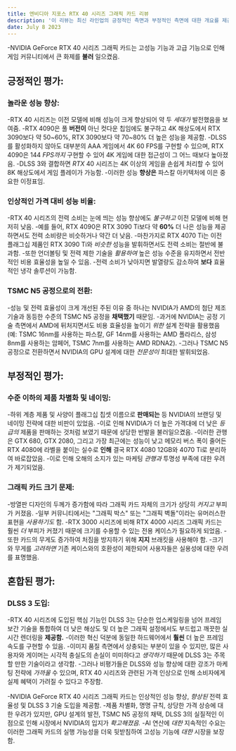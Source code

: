 ```yaml
---
title: 엔비디아 지포스 RTX 40 시리즈 그래픽 카드 리뷰
description: '이 리뷰는 최신 라인업의 긍정적인 측면과 부정적인 측면에 대한 개요를 제공하고, 향상된 성능, 향상된 전력 효율성 및 디자인 고려 사항을 조명'
date: July 8 2023
---
```


-NVIDIA GeForce RTX 40 시리즈 그래픽 카드는 고성능 기능과 고급 기능으로 인해 게임 커뮤니티에서 큰 화제를 **불러** 일으켰음.

## 긍정적인 평가:

### 놀라운 성능 향상:

-RTX 40 시리즈는 이전 모델에 비해 성능이 크게 향상되어 약 두 _세대가_ 발전했음을 보여줌. 
-RTX 4090은 풀 **버전이** 아닌 컷다운 칩임에도 불구하고 4K 해상도에서 RTX 3090보다 약 50~60%, RTX 3090보다 약 70~80% 더 높은 성능을 제공함. 
-DLSS를 활성화하지 않아도 대부분의 AAA 게임에서 4K 60 FPS를 구현할 수 있으며, RTX 4090은 144 _FPS까지_ 구현할 수 있어 4K 게임에 대한 접근성이 그 어느 때보다 높아졌음. 
-DLSS 3와 결합하면 _RTX_ 40 시리즈는 4K 이상의 게임을 손쉽게 처리할 수 있어 8K 해상도에서 게임 플레이가 가능함. 
-이러한 성능 **향상은** 파스칼 아키텍처에 이은 중요한 이정표임.

### 인상적인 가격 대비 성능 비율:

-RTX 40 시리즈의 전력 소비는 눈에 띄는 성능 향상에도 _불구하고_ 이전 모델에 비해 현저히 낮음. 
-예를 들어, RTX 4090은 RTX 3090 Ti보다 약 **60%** 더 나은 성능을 제공하면서도 전력 소비량은 비슷하거나 약간 더 낮음. 
-마찬가지로 RTX 4070 Ti는 이전 플래그십 제품인 RTX 3090 Ti와 _비슷한_ 성능을 발휘하면서도 전력 소비는 절반에 불과함. 
-또한 언더볼팅 및 전력 제한 기술을 _활용하여_ 높은 성능 수준을 유지하면서 전반적인 비용 효율성을 높일 수 있음. 
-전력 소비가 낮아지면 발열량도 감소하여 **보다** 효율적인 냉각 솔루션이 가능함.

### TSMC N5 공정으로의 전환:

-성능 및 전력 효율성이 크게 개선된 주된 이유 중 하나는 NVIDIA가 AMD의 첨단 제조 기술과 동등한 수준의 TSMC N5 공정을 **채택했기** 때문임. 
-과거에 NVIDIA는 공정 기술 측면에서 AMD에 뒤처지면서도 비용 효율성을 높이기 _위한_ 설계 전략을 활용했음(예: TSMC 16nm를 사용하는 파스칼, GF 14nm를 사용하는 AMD 폴라리스, 삼성 8nm를 사용하는 암페어, TSMC 7nm를 사용하는 AMD RDNA2). 
-그러나 TSMC N5 공정으로 전환하면서 NVIDIA의 GPU 설계에 대한 _전문성이_ 최대한 발휘되었음.

## 부정적인 평가:

### 수준 이하의 제품 차별화 및 네이밍:

-하위 계층 제품 및 사양이 플래그십 칩셋 이름으로 **판매되는** 등 NVIDIA의 브랜딩 및 네이밍 전략에 대한 비판이 있었음. 
-이로 인해 NVIDIA가 더 높은 가격대에 더 낮은 _등급의_ 제품을 판매하는 것처럼 보였기 때문에 상당한 반발을 불러일으켰음. 
-이러한 관행은 GTX 680, GTX 2080, 그리고 가장 최근에는 성능이 낮고 메모리 버스 폭이 줄어든 RTX 4080에 라벨을 붙이는 실수로 **인해** 결국 RTX 4080 12GB와 4070 Ti로 분리하여 바로잡았음. 
-이로 인해 오해의 소지가 있는 마케팅 _관행과_ 투명성 부족에 대한 우려가 제기되었음.

### 그래픽 카드 크기 문제:

-방열판 디자인의 두께가 증가함에 따라 그래픽 카드 자체의 크기가 상당히 _커지고_ 부피가 커졌음. 
-일부 커뮤니티에서는 "그래픽 박스" 또는 "그래픽 벽돌"이라는 유머러스한 표현을 _사용하기도_ 함. 
-RTX 3000 시리즈에 비해 RTX 4000 시리즈 그래픽 카드는 훨씬 _더_ 부피가 커졌기 때문에 크기를 수용할 수 있는 전용 케이스가 필요하게 되었음. 
-또한 카드의 무게도 증가하여 처짐을 방지하기 위해 **지지** 브래킷을 사용해야 함. 
-크기와 무게를 _고려하면_ 기존 케이스와의 호환성이 제한되어 사용자들은 실용성에 대한 우려를 표명했음.

## 혼합된 평가:

### DLSS 3 도입:

-RTX 40 시리즈에 도입된 핵심 기능인 DLSS 3는 단순한 업스케일링을 넘어 프레임 보간 기술을 통합하여 더 낮은 해상도 및 더 높은 그래픽 설정에서도 부드럽고 깨끗한 실시간 렌더링을 **제공함.** 
-이러한 혁신 덕분에 동일한 하드웨어에서 **훨씬** 더 높은 프레임 속도를 구현할 수 있음. 
-이미지 품질 측면에서 상충되는 부분이 있을 수 있지만, 많은 사용자와 게이머는 시각적 충실도의 손실이 미미하다고 _생각하기_ 때문에 DLSS 3는 주목할 만한 기술이라고 생각함. 
-그러나 비평가들은 DLSS와 성능 향상에 대한 강조가 마케팅 전략에 _가까울_ 수 있으며, RTX 40 시리즈와 관련된 가격 인상으로 인해 소비자에게 실제 혜택이 가려질 수 있다고 주장함.



-NVIDIA GeForce RTX 40 시리즈 그래픽 카드는 인상적인 성능 향상, _향상된_ 전력 효율성 및 DLSS 3 기술 도입을 제공함. 
-제품 차별화, 명명 규칙, 상당한 가격 상승에 대한 우려가 있지만, GPU 설계의 발전, TSMC N5 공정의 채택, DLSS 3의 실질적인 이점으로 인해 시장에서 NVIDIA의 입지가 _확고해졌음._ 
-AI 연산에 _대한_ 지속적인 수요는 이러한 그래픽 카드의 실행 가능성을 더욱 뒷받침하여 고성능 기능에 _대한_ 시장을 보장함.
